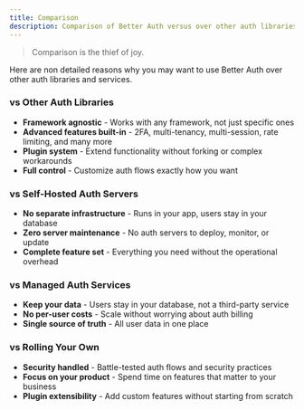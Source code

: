 ```yaml
---
title: Comparison
description: Comparison of Better Auth versus over other auth libraries and services.
---
```


> <p className="text-orange-200">Comparison is the thief of joy.</p>

Here are non detailed reasons why you may want to use Better Auth over other auth libraries and services.

### vs Other Auth Libraries

- **Framework agnostic** - Works with any framework, not just specific ones
- **Advanced features built-in** - 2FA, multi-tenancy, multi-session, rate limiting, and many more
- **Plugin system** - Extend functionality without forking or complex workarounds
- **Full control** - Customize auth flows exactly how you want

### vs Self-Hosted Auth Servers

- **No separate infrastructure** - Runs in your app, users stay in your database
- **Zero server maintenance** - No auth servers to deploy, monitor, or update
- **Complete feature set** - Everything you need without the operational overhead

### vs Managed Auth Services

- **Keep your data** - Users stay in your database, not a third-party service
- **No per-user costs** - Scale without worrying about auth billing
- **Single source of truth** - All user data in one place

### vs Rolling Your Own

- **Security handled** - Battle-tested auth flows and security practices
- **Focus on your product** - Spend time on features that matter to your business
- **Plugin extensibility** - Add custom features without starting from scratch